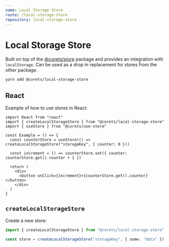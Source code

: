 ```yaml
---
name: Local Storage Store
route: /local-storage-store
repository: local-storage-store
---
```


# Local Storage Store

Built on top of the [@corets/store](/store) package and provides an integration with `localStorage`. Can be used as a drop in replacement for stores from the other package.

```bash
yarn add @corets/local-storage-store
```

## React

Example of how to use stores in React:

```tsx
import React from "react"
import { createLocalStorageStore } from "@corets/local-storage-store"
import { useStore } from "@corets/use-store"

const Example = () => {
  const counterStore = useStore(() => createLocalStorageStore("storageKey", { counter: 0 }))

  const increment = () => counterStore.set({ counter: counterStore.get().counter + 1 })

  return (
    <div>
      <button onClick={increment}>{counterStore.get().counter}</button>
    </div>
  )
}
```

## `createLocalStorageStore`

Create a new store:

```ts
import { createLocalStorageStore } from "@corets/local-storage-store"

const store = createLocalStorageStore("storageKey", { some: "data" })
```
